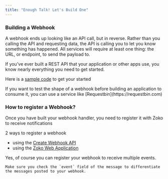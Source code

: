 ```yaml
---
title: "Enough Talk! Let's Build One"
---
```


### Building a Webhook

A webhook ends up looking like an API call, but in reverse. Rather than you calling the API and requesting data, the API is calling you to let you know something has happened. All services will require at least one thing: the URL, or endpoint, to send the payload to.

If you've ever built a REST API that your application or other apps use, you know nearly everything you need to get started.

Here is a [sample code](https://bitbucket.org/zokoee/demos/src/master/webhooks-generic/) to get your started

<Card title="Before you dive in" icon="book">
  If you want to test the shape of a webhook before building an application to
  consume it, you can use a service like [Requestbin](https://requestbin.com)
</Card>

### How to register a Webhook?

Once you have built your webhook handler, you need to register it with Zoko to receive notifications

2 ways to register a webhook

- using the [Create Webhook API](/api-reference/webhook/create-webhook)
- using the [Zoko Web Application](https://app.zoko.io "Grow your Business on WhatsApp")

<Card title="Multiple events on the same webhook?" icon="book">
    Yes, of course you can register your webhook to receive multiple events.

    Make sure you check the `event` field of the message to differentiate the messages posted to your webhook.

</Card>
